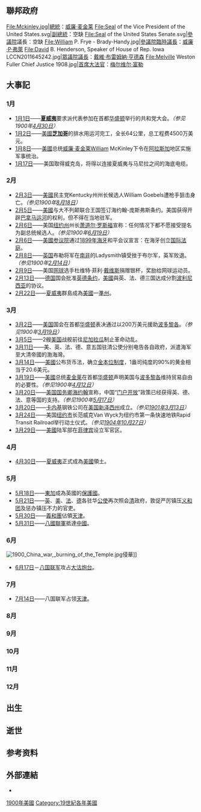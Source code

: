 {{unreferenced|time=2016-11-18T08:16:57+00:00}}
{{USAYearTOC|1900}}
{{C21YearInTopic|1900年}}

==聯邦政府==
<gallery>
File:Mckinley.jpg|[[美国总统|總統]]：[[威廉·麦金莱|威廉·麦金莱]]
File:Seal of the Vice President of the United States.svg|[[美国副总统|副總統]]：空缺
File:Seal of the United States Senate.svg|[[美国参议院|參議院]]議長：空缺
File:William P. Frye - Brady-Handy.jpg|[[美國參議院臨時議長|參議院臨時議長]]：[[威廉·P·弗萊|威廉·P·弗萊]]
File:David B. Henderson, Speaker of House of Rep. Iowa LCCN2011645242.jpg|[[美國眾議院議長|眾議院議長]]：[[戴維·布雷姆納·亨德森|戴維·布雷姆納·亨德森]]
File:Melville Weston Fuller Chief Justice 1908.jpg|[[美国首席大法官|首席大法官]]：[[梅尔维尔·富勒|梅尔维尔·富勒]]
</gallery>

== 大事記 ==
=== 1月 ===
* [[1月1日|1月1日]]——'''[[夏威夷州|夏威夷]]'''要求派代表参加在首都[[华盛顿哥伦比亚特区|华盛顿]]举行的共和党大会。''（参见1900年[[4月30日|4月30日]]）''
* [[1月2日|1月2日]]——[[美國|美國]]'''[[芝加哥|芝加哥]]'''的排水用运河完工，全长64公里，总工程费4500万美元。
* [[1月8日|1月8日]]——[[美國|美國]]总统[[威廉·麦金莱|威廉·麦金莱]]William McKinley下令在[[阿拉斯加州|阿拉斯加]]地区实施军事统治。
* [[1月17日|1月17日]]——美国取得威克岛，将得以连接夏威夷与马尼拉之间的海底电缆。

=== 2月 ===
* [[2月3日|2月3日]]——[[美國|美國]]民主党Kentucky州州长候选人William Goebels遭枪手狙击身亡。''（参见1900年[[8月18日|8月18日]]）''
* [[2月5日|2月5日]]——[[美國|美國]]与大不列颠联合王国签订海约翰-庞斯弗斯条约。美国获得开辟[[巴拿马运河|巴拿马运河]]的权利，但不得在当地驻军。
* [[2月6日|2月6日]]——美国[[纽约州|纽约州]]州长[[萧道尔·罗斯福|萧道尔·罗斯福]]宣称：任何情况下都不愿接受提名为副总统候选人。''（参见1900年[[6月19日|6月19日]]）''
* [[2月6日|2月6日]]——[[美國|美國]][[参议院|参议院]]通过[[1899年|1899年]][[海牙|海牙]]和平会议宣言：在海牙创立[[国际法院|国际法庭]]。
* [[2月8日|2月8日]]——[[英国|英国]]布勒将军在[[南非共和国|南非]]的Ladysmith镇受挫于布尔军，英军败退。''（参见1900年[[2月14日|2月14日]]）''
* [[2月9日|2月9日]]——美国[[網球|网球]]选手杜维特·菲利·[[戴维斯|戴维斯]]捐赠银杯，奖励给网球运动员。
* [[2月13日|2月13日]]——[[德国|德国]]国会批准[[英德条约|英德条约]]，[[美國|美國]]與英、法、德三国达成分割[[玻里尼西亞|波利尼西亚]]的协议。
* [[2月22日|2月22日]]——[[夏威夷州|夏威夷]]群島成為[[美國|美國]]一[[準州|準州]]。 

=== 3月 ===
* [[3月2日|3月2日]]——[[美國|美国]]国会在首都[[华盛顿哥伦比亚特区|华盛顿]]表决通过以200万美元援助[[波多黎各|波多黎各]]。''（参见1900年[[3月19日|3月19日]]）''
* [[3月5日|3月5日]]——2艘[[美國|美国]]战舰前往[[尼加拉瓜|尼加拉瓜]]制止革命动乱。
* [[3月11日|3月11日]]——美、英、法、德、意五国驻清公使分别电告各自政府，派遣海军至大清帝國的渤海灣。
* [[3月14日|3月14日]]——[[美國|美國]]公布货币法，确立[[金本位制度|金本位制度]]，1盎司纯度的90%的黄金相当于20.6美元。
* [[3月19日|3月19日]]——[[美國|美國]]总统[[威廉·麦金莱|麦金莱]]在首都[[华盛顿哥伦比亚特区|华盛顿]]声明美国与[[波多黎各|波多黎各]]维持贸易自由的必要性。''（参见1900年[[4月12日|4月12日]]）''
* [[3月20日|3月20日]]——[[美国国务卿|美国国务卿]][[海约翰|海约翰]]宣称，中国“[[门户开放|门户开放]]”政策已经获得英、德、法、意等国的支持。''（参见1900年[[5月17日|5月17日]]）''
* [[3月20日|3月20日]]——[[卡内基|卡内基]]钢铁公司在[[美國|美国]][[新泽西州|新泽西州]]成立。''（参见[[1901年|1901年]][[3月13日|3月13日]]）''
* [[3月24日|3月24日]]——美国[[纽约市|纽约市]]长范威克Van Wyck为纽约市第一条快速地铁Rapid Transit Railroad举行动土仪式。''（参见[[1904年|1904年]][[10月27日|10月27日]]）''
* [[3月29日|3月29日]]——[[美國|美國]]陆军部在[[菲律宾|菲律宾]]设立军官区。

=== 4月 ===
* [[4月30日|4月30日]]——[[夏威夷|夏威夷]]正式成為[[美國|美國]]領土。

=== 5月 ===
* [[5月18日|5月18日]]——[[東加|東加]]成為英國的[[保护国|保護國]]。
* [[5月21日|5月21日]]——[[法国|英]]、[[美國|美]]、[[法国|法]]、[[德国|德]]各驻华[[特命全權公使|公使]]再次照会[[清朝|清]]政府，敦促严厉镇压[[义和团运动|义和团]]及惩办镇压不力的官吏。
* [[5月30日|5月30日]]——[[义和团运动|義和團]]佔領[[天津市|天津]]。
* [[5月31日|5月31日]]——[[八國聯軍|八國聯軍]]抵達[[中国|中國]]。

=== 6月 ===
[[File:1900_China_war,_burning_of_the_Temple.jpg|thumb]]侵華]]
* [[6月17日|6月17日]]－[[八国联军|八国联军]]攻占[[大沽炮台|大沽炮台]]。

=== 7月 ===
* [[7月14日|7月14日]]——八国联军占领[[天津市|天津]]。

=== 8月 ===

=== 9月 ===

=== 10月 ===

=== 11月 ===

=== 12月 ===

== 出生 ==

== 逝世 ==

== 参考资料 ==
{{reflist|2}}

==外部連結==
* {{Commons category-inline}}

{{US year nav}}
{{北美洲主題|1900年}}

[[Category:1900年美國|]]
[[Category:19世紀各年美國|Category:19世紀各年美國]]